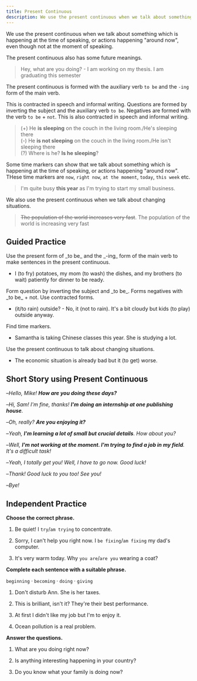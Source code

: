 ```yaml
---
title: Present Continuous
description: We use the present continuous when we talk about something which is happening at the time of speaking, or actions happening "around now", even though not at the moment of speaking.
---
```


We use the present continuous when we talk about something which is happening at the time of speaking, or actions happening "around now", even though not at the moment of speaking.

The present continuous also has some future meanings.

> Hey, what are you doing? - I am working on my thesis. I am graduating this semester

The present continuous is formed with the auxiliary verb `to be` and the `-ing` form of the main verb.

This is contracted in speech and informal writing. Questions are formed by inverting the subject and the auxiliary verb `to be`. Negatives are formed with the verb `to be` + `not`. This is also contracted in speech and informal writing.

> (+) He **is sleeping** on the couch in the living room./He's sleeping there  
> (-) He **is not sleeping** on the couch in the living room./He isn't sleeping there  
> (?) Where is he? **Is he sleeping**?

Some time markers can show that we talk about something which is happening at the time of speaking, or actions happening "around now". THese time markers are `now`, `right now`, `at the moment`, `today`, `this week` etc.

> I'm quite busy **this year** as I'm trying to start my small business.

We also use the present continuous when we talk about changing situations.

> ~~The population of the world increases very fast~~. The population of the world is increasing very fast

## Guided Practice

<Sidenote>
  Use the present form of _to be_ and the _-ing_ form of the main verb to make sentences in the
  present continuous.
</Sidenote>

- I (to fry) potatoes, my mom (to wash) the dishes, and my brothers (to wait) patiently for dinner to be ready. <InfoTooltip label="I am frying potatoes, my mom is washing the dishes, and my brothers are patiently waiting for dinner to be ready." />

<Sidenote>
  Form question by inverting the subject and _to be_. Forms negatives with _to be_ + not. Use
  contracted forms.
</Sidenote>

- (it/to rain) outside? - No, it (not to rain). It's a bit cloudy but kids (to play) outside anyway. <InfoTooltip label="Is it raining outside? No, it isn't raining. It's a bit cloudy but kids are playing outside anyway." />

<Sidenote>Find time markers.</Sidenote>

- Samantha is taking Chinese classes this year. She is studying a lot. <InfoTooltip label="this year" />

<Sidenote>Use the present continuous to talk about changing situations.</Sidenote>

- The economic situation is already bad but it (to get) worse. <InfoTooltip label="The economic situation is already bad but it is getting worse." />

## Short Story using Present Continuous

–_Hello, Mike! **How are you doing these days?**_

–_Hi, Sam! I'm fine, thanks! **I'm doing an internship at one publishing house**._

–_Oh, really? **Are you enjoying it?**_

–_Yeah, **I'm learning a lot of small but crucial details**. How about you?_

–_Well, **I'm not working at the moment. I'm trying to find a job in my field**. It's a difficult task!_

–_Yeah, I totally get you! Well, I have to go now. Good luck!_

–_Thank! Good luck to you too! See you!_

–_Bye!_

## Independent Practice

**Choose the correct phrase.**

1. Be quiet! I `try`/`am trying` to concentrate. <InfoTooltip label="am trying" />

2. Sorry, I can't help you right now. I `be fixing`/`am fixing` my dad's computer. <InfoTooltip label="am fixing" />

3. It's very warm today. Why `you are`/`are you` wearing a coat? <InfoTooltip label="are you" />

**Complete each sentence with a suitable phrase.**

`beginning` · `becoming` · `doing` · `giving`

1. Don't disturb Ann. She is <Blank /> her taxes. <InfoTooltip label="doing" />

2. This is brilliant, isn't it? They're <Blank /> their best performance. <InfoTooltip label="giving" />

3. At first I didn't like my job but I'm <Blank /> to enjoy it. <InfoTooltip label="beginning" />

4. Ocean pollution is <Blank /> a real problem. <InfoTooltip label="becoming" />

**Answer the questions.**

1. What are you doing right now? <InfoTooltip label="I am doing my job right now" />

2. Is anything interesting happening in your country? <InfoTooltip label="There isn't anything interesting happening in my country now." />

3. Do you know what your family is doing now? <InfoTooltip label="My family is having a dinner party today." />
